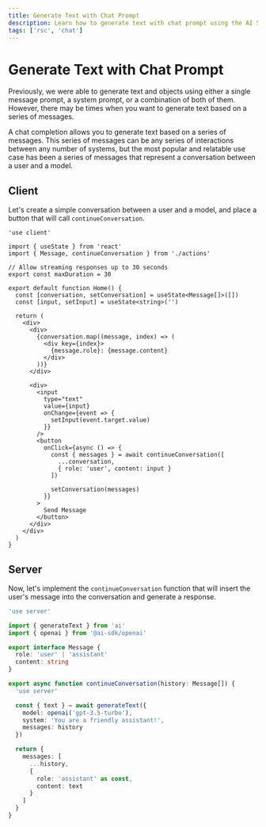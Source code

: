 ```yaml
---
title: Generate Text with Chat Prompt
description: Learn how to generate text with chat prompt using the AI SDK and React Server Components.
tags: ['rsc', 'chat']
---
```


# Generate Text with Chat Prompt

Previously, we were able to generate text and objects using either a single message prompt, a system prompt, or a combination of both of them. However, there may be times when you want to generate text based on a series of messages.

A chat completion allows you to generate text based on a series of messages. This series of messages can be any series of interactions between any number of systems, but the most popular and relatable use case has been a series of messages that represent a conversation between a user and a model.

<Browser>
  <ChatGeneration
    history={[
      { role: 'User', content: 'How is it going?' },
      { role: 'Assistant', content: 'All good, how may I help you?' }
    ]}
    inputMessage={{ role: 'User', content: 'Why is the sky blue?' }}
    outputMessage={{
      role: 'Assistant',
      content: 'The sky is blue because of rayleigh scattering.'
    }}
  />
</Browser>

## Client

Let's create a simple conversation between a user and a model, and place a button that will call `continueConversation`.

```tsx filename='app/page.tsx'
'use client'

import { useState } from 'react'
import { Message, continueConversation } from './actions'

// Allow streaming responses up to 30 seconds
export const maxDuration = 30

export default function Home() {
  const [conversation, setConversation] = useState<Message[]>([])
  const [input, setInput] = useState<string>('')

  return (
    <div>
      <div>
        {conversation.map((message, index) => (
          <div key={index}>
            {message.role}: {message.content}
          </div>
        ))}
      </div>

      <div>
        <input
          type="text"
          value={input}
          onChange={event => {
            setInput(event.target.value)
          }}
        />
        <button
          onClick={async () => {
            const { messages } = await continueConversation([
              ...conversation,
              { role: 'user', content: input }
            ])

            setConversation(messages)
          }}
        >
          Send Message
        </button>
      </div>
    </div>
  )
}
```

## Server

Now, let's implement the `continueConversation` function that will insert the user's message into the conversation and generate a response.

```typescript filename='app/actions.ts'
'use server'

import { generateText } from 'ai'
import { openai } from '@ai-sdk/openai'

export interface Message {
  role: 'user' | 'assistant'
  content: string
}

export async function continueConversation(history: Message[]) {
  'use server'

  const { text } = await generateText({
    model: openai('gpt-3.5-turbo'),
    system: 'You are a friendly assistant!',
    messages: history
  })

  return {
    messages: [
      ...history,
      {
        role: 'assistant' as const,
        content: text
      }
    ]
  }
}
```
